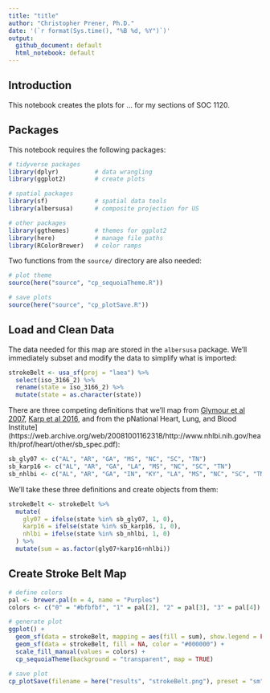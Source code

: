 ```yaml
---
title: "title"
author: "Christopher Prener, Ph.D."
date: '(`r format(Sys.time(), "%B %d, %Y")`)'
output:
  github_document: default
  html_notebook: default
---
```


## Introduction
This notebook creates the plots for ... for my sections of SOC 1120.

## Packages
This notebook requires the following packages:

```r
# tidyverse packages
library(dplyr)          # data wrangling
library(ggplot2)        # create plots

# spatial packages
library(sf)             # spatial data tools
library(albersusa)      # composite projection for US

# other packages
library(ggthemes)       # themes for ggplot2
library(here)           # manage file paths
library(RColorBrewer)   # color ramps
```

Two functions from the `source/` directory are also needed:

```r
# plot theme
source(here("source", "cp_sequoiaTheme.R"))

# save plots
source(here("source", "cp_plotSave.R"))
```

## Load and Clean Data
The data needed for this map are stored in the `albersusa` package. We'll immediately subset and modify the data to simplify what is imported:

```r
strokeBelt <- usa_sf(proj = "laea") %>%
  select(iso_3166_2) %>%
  rename(state = iso_3166_2) %>%
  mutate(state = as.character(state))
```

There are three competing definitions that we'll map from [Glymour et al 2007](https://www.ahajournals.org/doi/full/10.1161/STROKEAHA.107.482059), [Karp et al 2016](https://www.ahajournals.org/doi/full/10.1161/STROKEAHA.116.012997), and from the pNational Heart, Lung, and Blood Institute](https://web.archive.org/web/20081001162318/http://www.nhlbi.nih.gov/health/prof/heart/other/sb_spec.pdf):

```r
sb_gly07 <- c("AL", "AR", "GA", "MS", "NC", "SC", "TN")
sb_karp16 <- c("AL", "AR", "GA", "LA", "MS", "NC", "SC", "TN")
sb_nhlbi <- c("AL", "AR", "GA", "IN", "KY", "LA", "MS", "NC", "SC", "TN", "VA")
```

We'll take these three definitions and create objects from them:

```r
strokeBelt <- strokeBelt %>%
  mutate(
    gly07 = ifelse(state %in% sb_gly07, 1, 0),
    karp16 = ifelse(state %in% sb_karp16, 1, 0),
    nhlbi = ifelse(state %in% sb_nhlbi, 1, 0)
  ) %>%
  mutate(sum = as.factor(gly07+karp16+nhlbi))
```

## Create Stroke Belt Map

```r
# define colors
pal <- brewer.pal(n = 4, name = "Purples")
colors <- c("0" = "#bfbfbf", "1" = pal[2], "2" = pal[3], "3" = pal[4])

# generate plot
ggplot() +
  geom_sf(data = strokeBelt, mapping = aes(fill = sum), show.legend = FALSE) +
  geom_sf(data = strokeBelt, fill = NA, color = "#000000") +
  scale_fill_manual(values = colors) +
  cp_sequoiaTheme(background = "transparent", map = TRUE)

# save plot
cp_plotSave(filename = here("results", "strokeBelt.png"), preset = "sm", dpi = 500)
```


